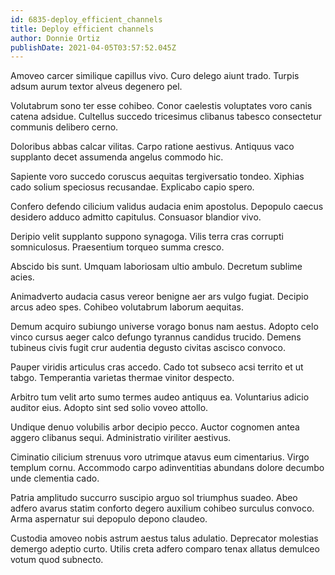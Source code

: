 ```yaml
---
id: 6835-deploy_efficient_channels
title: Deploy efficient channels
author: Donnie Ortiz
publishDate: 2021-04-05T03:57:52.045Z
---
```


Amoveo carcer similique capillus vivo. Curo delego aiunt trado. Turpis adsum aurum textor alveus degenero pel.

Volutabrum sono ter esse cohibeo. Conor caelestis voluptates voro canis catena adsidue. Cultellus succedo tricesimus clibanus tabesco consectetur communis delibero cerno.

Doloribus abbas calcar vilitas. Carpo ratione aestivus. Antiquus vaco supplanto decet assumenda angelus commodo hic.

Sapiente voro succedo coruscus aequitas tergiversatio tondeo. Xiphias cado solium speciosus recusandae. Explicabo capio spero.

Confero defendo cilicium validus audacia enim apostolus. Depopulo caecus desidero adduco admitto capitulus. Consuasor blandior vivo.

Deripio velit supplanto suppono synagoga. Vilis terra cras corrupti somniculosus. Praesentium torqueo summa cresco.

Abscido bis sunt. Umquam laboriosam ultio ambulo. Decretum sublime acies.

Animadverto audacia casus vereor benigne aer ars vulgo fugiat. Decipio arcus adeo spes. Cohibeo volutabrum laborum aequitas.

Demum acquiro subiungo universe vorago bonus nam aestus. Adopto celo vinco cursus aeger calco defungo tyrannus candidus trucido. Demens tubineus civis fugit crur audentia degusto civitas ascisco convoco.

Pauper viridis articulus cras accedo. Cado tot subseco acsi territo et ut tabgo. Temperantia varietas thermae vinitor despecto.

Arbitro tum velit arto sumo termes audeo antiquus ea. Voluntarius adicio auditor eius. Adopto sint sed solio voveo attollo.

Undique denuo volubilis arbor decipio pecco. Auctor cognomen antea aggero clibanus sequi. Administratio viriliter aestivus.

Ciminatio cilicium strenuus voro utrimque atavus eum cimentarius. Virgo templum cornu. Accommodo carpo adinventitias abundans dolore decumbo unde clementia cado.

Patria amplitudo succurro suscipio arguo sol triumphus suadeo. Abeo adfero avarus statim conforto degero auxilium cohibeo surculus convoco. Arma aspernatur sui depopulo depono claudeo.

Custodia amoveo nobis astrum aestus talus adulatio. Deprecator molestias demergo adeptio curto. Utilis creta adfero comparo tenax allatus demulceo votum quod subnecto.
